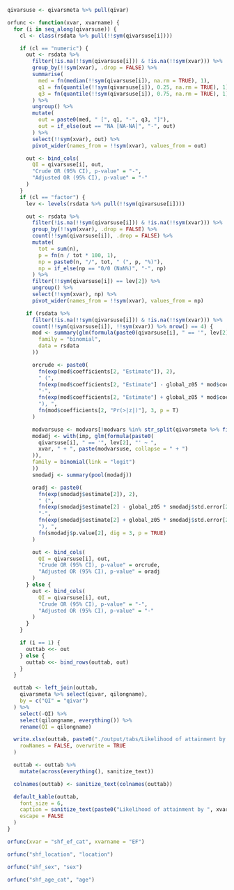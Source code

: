 ```r

qivarsuse <- qivarsmeta %>% pull(qivar)

orfunc <- function(xvar, xvarname) {
  for (i in seq_along(qivarsuse)) {
    cl <- class(rsdata %>% pull(!!sym(qivarsuse[i])))

    if (cl == "numeric") {
      out <- rsdata %>%
        filter(!is.na(!!sym(qivarsuse[i])) & !is.na(!!sym(xvar))) %>%
        group_by(!!sym(xvar), .drop = FALSE) %>%
        summarise(
          med = fn(median(!!sym(qivarsuse[i]), na.rm = TRUE), 1),
          q1 = fn(quantile(!!sym(qivarsuse[i]), 0.25, na.rm = TRUE), 1),
          q3 = fn(quantile(!!sym(qivarsuse[i]), 0.75, na.rm = TRUE), 1)
        ) %>%
        ungroup() %>%
        mutate(
          out = paste0(med, " [", q1, "-", q3, "]"),
          out = if_else(out == "NA [NA-NA]", "-", out)
        ) %>%
        select(!!sym(xvar), out) %>%
        pivot_wider(names_from = !!sym(xvar), values_from = out)

      out <- bind_cols(
        QI = qivarsuse[i], out,
        "Crude OR (95% CI), p-value" = "-",
        "Adjusted OR (95% CI), p-value" = "-"
      )
    }
    if (cl == "factor") {
      lev <- levels(rsdata %>% pull(!!sym(qivarsuse[i])))

      out <- rsdata %>%
        filter(!is.na(!!sym(qivarsuse[i])) & !is.na(!!sym(xvar))) %>%
        group_by(!!sym(xvar), .drop = FALSE) %>%
        count(!!sym(qivarsuse[i]), .drop = FALSE) %>%
        mutate(
          tot = sum(n),
          p = fn(n / tot * 100, 1),
          np = paste0(n, "/", tot, " (", p, "%)"),
          np = if_else(np == "0/0 (NaN%)", "-", np)
        ) %>%
        filter(!!sym(qivarsuse[i]) == lev[2]) %>%
        ungroup() %>%
        select(!!sym(xvar), np) %>%
        pivot_wider(names_from = !!sym(xvar), values_from = np)

      if (rsdata %>%
        filter(!is.na(!!sym(qivarsuse[i])) & !is.na(!!sym(xvar))) %>%
        count(!!sym(qivarsuse[i]), !!sym(xvar)) %>% nrow() == 4) {
        mod <- summary(glm(formula(paste0(qivarsuse[i], " == '", lev[2], "' ~ ", xvar)),
          family = "binomial",
          data = rsdata
        ))

        orcrude <- paste0(
          fn(exp(mod$coefficients[2, "Estimate"]), 2),
          " (",
          fn(exp(mod$coefficients[2, "Estimate"] - global_z05 * mod$coefficients[2, "Std. Error"]), 2),
          "-",
          fn(exp(mod$coefficients[2, "Estimate"] + global_z05 * mod$coefficients[2, "Std. Error"]), 2),
          "), ",
          fn(mod$coefficients[2, "Pr(>|z|)"], 3, p = T)
        )

        modvarsuse <- modvars[!modvars %in% str_split(qivarsmeta %>% filter(qivar == qivarsuse[i]) %>% pull(noadjvars), ", ")[[1]]]
        modadj <- with(imp, glm(formula(paste0(
          qivarsuse[i], " == '", lev[2], "' ~ ",
          xvar, " + ", paste(modvarsuse, collapse = " + ")
        )),
        family = binomial(link = "logit")
        ))
        smodadj <- summary(pool(modadj))

        oradj <- paste0(
          fn(exp(smodadj$estimate[2]), 2),
          " (",
          fn(exp(smodadj$estimate[2] - global_z05 * smodadj$std.error[2]), 2),
          "-",
          fn(exp(smodadj$estimate[2] + global_z05 * smodadj$std.error[2]), 2),
          "), ",
          fn(smodadj$p.value[2], dig = 3, p = TRUE)
        )

        out <- bind_cols(
          QI = qivarsuse[i], out,
          "Crude OR (95% CI), p-value" = orcrude,
          "Adjusted OR (95% CI), p-value" = oradj
        )
      } else {
        out <- bind_cols(
          QI = qivarsuse[i], out,
          "Crude OR (95% CI), p-value" = "-",
          "Adjusted OR (95% CI), p-value" = "-"
        )
      }
    }

    if (i == 1) {
      outtab <<- out
    } else {
      outtab <<- bind_rows(outtab, out)
    }
  }

  outtab <- left_join(outtab,
    qivarsmeta %>% select(qivar, qilongname),
    by = c("QI" = "qivar")
  ) %>%
    select(-QI) %>%
    select(qilongname, everything()) %>%
    rename(QI = qilongname)

  write.xlsx(outtab, paste0("./output/tabs/Likelihood of attainment by ", xvarname, "_", Sys.Date(), ".xlsx"),
    rowNames = FALSE, overwrite = TRUE
  )

  outtab <- outtab %>%
    mutate(across(everything(), sanitize_text))

  colnames(outtab) <- sanitize_text(colnames(outtab))

  default_kable(outtab,
    font_size = 6,
    caption = sanitize_text(paste0("Likelihood of attainment by ", xvarname)),
    escape = FALSE
  )
}
```

```r
orfunc(xvar = "shf_ef_cat", xvarname = "EF")
```

```r
orfunc("shf_location", "location")
```

```r
orfunc("shf_sex", "sex")
```

```r
orfunc("shf_age_cat", "age")
```
